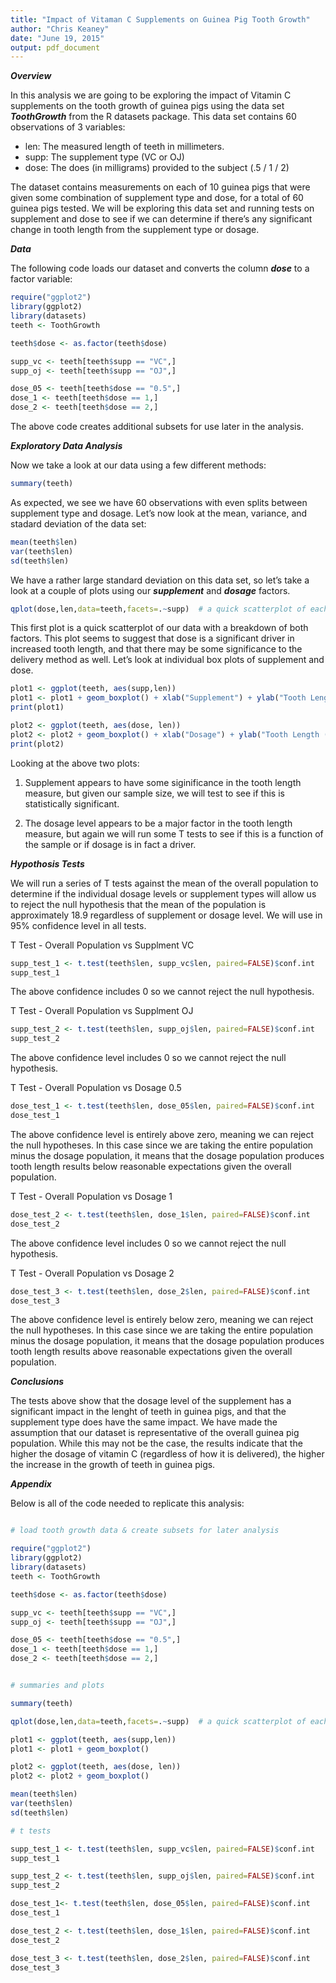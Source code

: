 ```yaml
---
title: "Impact of Vitaman C Supplements on Guinea Pig Tooth Growth"
author: "Chris Keaney"
date: "June 19, 2015"
output: pdf_document
---
```


***Overview***

In this analysis we are going to be exploring the impact of Vitamin C supplements on the tooth growth of guinea pigs using the data set ***ToothGrowth*** from the R datasets package.  This data set contains 60 observations of 3 variables:

- len:  The measured length of teeth in millimeters.
- supp: The supplement type (VC or OJ)
- dose:  The does (in milligrams) provided to the subject (.5 / 1 / 2)

The dataset contains measurements on each of 10 guinea pigs that were given some combination of supplement type and dose, for a total of 60 guinea pigs tested.  We will be exploring this data set and running tests on supplement and dose to see if we can determine if there's any significant change in tooth length from the supplement type or dosage.

***Data***

The following code loads our dataset and converts the column ***dose*** to a factor variable:

```r
require("ggplot2")
library(ggplot2)
library(datasets)
teeth <- ToothGrowth

teeth$dose <- as.factor(teeth$dose) 

supp_vc <- teeth[teeth$supp == "VC",]
supp_oj <- teeth[teeth$supp == "OJ",]

dose_05 <- teeth[teeth$dose == "0.5",]
dose_1 <- teeth[teeth$dose == 1,]
dose_2 <- teeth[teeth$dose == 2,]
```

The above code creates additional subsets for use later in the analysis.

***Exploratory Data Analysis***

Now we take a look at our data using a few different methods:

```r

summary(teeth)

```

As expected, we see we have 60 observations with even splits between supplement type and dosage.  Let's now look at the mean, variance, and stadard deviation of the data set:

```r

mean(teeth$len)
var(teeth$len)
sd(teeth$len)

```

We have a rather large standard deviation on this data set, so let's take a look at a couple of plots using our ***supplement*** and ***dosage*** factors.

```r

qplot(dose,len,data=teeth,facets=.~supp)  # a quick scatterplot of each delivery method

```

This first plot is a quick scatterplot of our data with a breakdown of both factors.  This plot seems to suggest that dose is a significant driver in increased tooth length, and that there may be some significance to the delivery method as well. Let's look at individual box plots of supplement and dose.

```r

plot1 <- ggplot(teeth, aes(supp,len))
plot1 <- plot1 + geom_boxplot() + xlab("Supplement") + ylab("Tooth Length (mm)")
print(plot1)

plot2 <- ggplot(teeth, aes(dose, len))
plot2 <- plot2 + geom_boxplot() + xlab("Dosage") + ylab("Tooth Length (mm)")
print(plot2)
```

Looking at the above two plots:

1) Supplement appears to have some siginificance in the tooth length measure, but given our sample size, we will test to see if this is statistically significant.

2) The dosage level appears to be a major factor in the tooth length measure, but again we will run some T tests to see if this is a function of the sample or if dosage is in fact a driver.

***Hypothosis Tests***

We will run a series of T tests against the mean of the overall population to determine if the individual dosage levels or supplement types will allow us to reject the null hypothesis that the mean of the population is approximately 18.9 regardless of supplement or dosage level.  We will use in 95% confidence level in all tests.

T Test - Overall Population vs Supplment VC

```r
supp_test_1 <- t.test(teeth$len, supp_vc$len, paired=FALSE)$conf.int
supp_test_1
```

The above confidence includes 0 so we cannot reject the null hypothesis.

T Test - Overall Population vs Supplment OJ

```r
supp_test_2 <- t.test(teeth$len, supp_oj$len, paired=FALSE)$conf.int
supp_test_2 
```

The above confidence level includes 0 so we cannot reject the null hypothesis.

T Test - Overall Population vs Dosage 0.5

```r
dose_test_1 <- t.test(teeth$len, dose_05$len, paired=FALSE)$conf.int
dose_test_1
```

The above confidence level is entirely above zero, meaning we can reject the null hypotheses.  In this case since we are taking the entire population minus the dosage population, it means that the dosage population produces tooth length results below reasonable expectations given the overall population.

T Test - Overall Population vs Dosage 1

```r
dose_test_2 <- t.test(teeth$len, dose_1$len, paired=FALSE)$conf.int
dose_test_2 
```

The above confidence level includes 0 so we cannot reject the null hypothesis.

T Test - Overall Population vs Dosage 2

```r
dose_test_3 <- t.test(teeth$len, dose_2$len, paired=FALSE)$conf.int
dose_test_3
```

The above confidence level is entirely below zero, meaning we can reject the null hypotheses.  In this case since we are taking the entire population minus the dosage population, it means that the dosage population produces tooth length results above reasonable expectations given the overall population.

***Conclusions***

The tests above show that the dosage level of the supplement has a significant impact in the lenght of teeth in guinea pigs, and that the supplement type does have the same impact.  We have made the assumption that our dataset is representative of the overall guinea pig population.  While this may not be the case, the results indicate that the higher the dosage of vitamin C (regardless of how it is delivered), the higher the increase in the growth of teeth in guinea pigs.


***Appendix***

Below is all of the code needed to replicate this analysis:

``` r

# load tooth growth data & create subsets for later analysis

require("ggplot2")
library(ggplot2)
library(datasets)
teeth <- ToothGrowth

teeth$dose <- as.factor(teeth$dose) 

supp_vc <- teeth[teeth$supp == "VC",]
supp_oj <- teeth[teeth$supp == "OJ",]

dose_05 <- teeth[teeth$dose == "0.5",]
dose_1 <- teeth[teeth$dose == 1,]
dose_2 <- teeth[teeth$dose == 2,]


# summaries and plots

summary(teeth)

qplot(dose,len,data=teeth,facets=.~supp)  # a quick scatterplot of each delivery method

plot1 <- ggplot(teeth, aes(supp,len))
plot1 <- plot1 + geom_boxplot()

plot2 <- ggplot(teeth, aes(dose, len))
plot2 <- plot2 + geom_boxplot()

mean(teeth$len)
var(teeth$len)
sd(teeth$len)

# t tests

supp_test_1 <- t.test(teeth$len, supp_vc$len, paired=FALSE)$conf.int
supp_test_1

supp_test_2 <- t.test(teeth$len, supp_oj$len, paired=FALSE)$conf.int
supp_test_2

dose_test_1<- t.test(teeth$len, dose_05$len, paired=FALSE)$conf.int
dose_test_1

dose_test_2 <- t.test(teeth$len, dose_1$len, paired=FALSE)$conf.int
dose_test_2

dose_test_3 <- t.test(teeth$len, dose_2$len, paired=FALSE)$conf.int
dose_test_3
```


